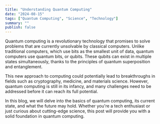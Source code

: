 ```yaml
---
title: "Understanding Quantum Computing"
date: "2024-08-15"
tags: ["Quantum Computing", "Science", "Technology"]
summary: ""
publish: false
---
```


Quantum computing is a revolutionary technology that promises to solve problems that are currently unsolvable by classical computers. Unlike traditional computers, which use bits as the smallest unit of data, quantum computers use quantum bits, or qubits. These qubits can exist in multiple states simultaneously, thanks to the principles of quantum superposition and entanglement.

This new approach to computing could potentially lead to breakthroughs in fields such as cryptography, medicine, and materials science. However, quantum computing is still in its infancy, and many challenges need to be addressed before it can reach its full potential.

In this blog, we will delve into the basics of quantum computing, its current state, and what the future may hold. Whether you're a tech enthusiast or just curious about cutting-edge science, this post will provide you with a solid foundation in quantum computing.